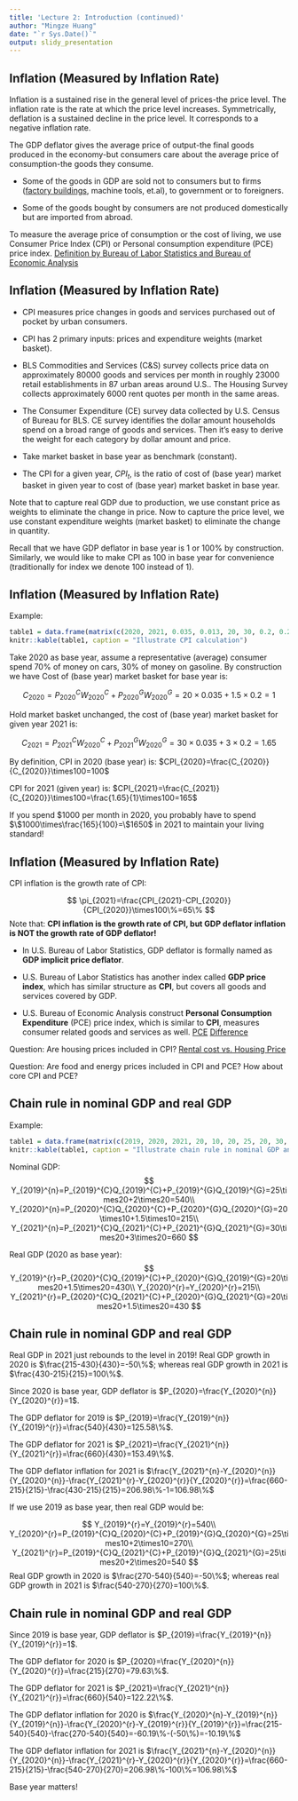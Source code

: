 ```yaml
---
title: 'Lecture 2: Introduction (continued)'
author: "Mingze Huang"
date: "`r Sys.Date()`"
output: slidy_presentation
---
```


## Inflation (Measured by Inflation Rate)

Inflation is a sustained rise in the general level of prices-the price level. The inflation rate is the rate at which the price level increases. Symmetrically, deflation is a sustained decline in the price level. It corresponds to a negative inflation rate.

The GDP deflator gives the average price of output-the final goods produced in the economy-but consumers care about the average price of consumption-the goods they consume.

  - Some of the goods in GDP are sold not to consumers but to firms ([factory buildings](https://www.thebalance.com/how-does-real-estate-affect-the-u-s-economy-3306018), machine tools, et.al), to government or to foreigners.
  
  - Some of the goods bought by consumers are not produced domestically but are imported from abroad.
  
To measure the average price of consumption or the cost of living, we use Consumer Price Index (CPI) or Personal consumption expenditure (PCE) price index. [Definition by Bureau of Labor Statistics and Bureau of Economic Analysis](https://www.bls.gov/opub/mlr/2016/article/comparing-the-cpi-with-the-gdp-price-index-and-gdp-implicit-price-deflator.htm#_edn12)

## Inflation (Measured by Inflation Rate)

  - CPI measures price changes in goods and services purchased out of pocket by urban consumers.
  
  - CPI has 2 primary inputs: prices and expenditure weights (market basket).
  
  - BLS Commodities and Services (C&S) survey collects price data on approximately 80000 goods and services per month in roughly 23000 retail establishments in 87 urban areas around U.S.. The Housing Survey  collects approximately 6000 rent quotes per month in the same areas.
  
  - The Consumer Expenditure (CE) survey data collected by U.S. Census of Bureau for BLS. CE survey identifies the dollar amount households spend on a broad range of goods and services. Then it's easy to derive the weight for each category by dollar amount and price.
  
  - Take market basket in base year as benchmark (constant).
  
  - The CPI for a given year, $CPI_{t}$, is the ratio of cost of (base year) market basket in given year to cost of (base year) market basket in base year.

Note that to capture real GDP due to production, we use constant price as weights to eliminate the change in price. Now to capture the price level, we use constant expenditure weights (market basket) to eliminate the change in quantity.

Recall that we have GDP deflator in base year is $1$ or $100\%$ by construction. Similarly, we would like to make CPI as $100$ in base year for convenience (traditionally for index we denote $100$ instead of $1$).

## Inflation (Measured by Inflation Rate)

Example: 

```r
table1 = data.frame(matrix(c(2020, 2021, 0.035, 0.013, 20, 30, 0.2, 0.2, 1.5, 3), 2, 5)); colnames(table1) = c("Year", "Weight (Cars)", "Price (cars)", "Weight (Gas)", "Price (Gas)")
knitr::kable(table1, caption = "Illustrate CPI calculation")
```  
  
Take 2020 as base year, assume a representative (average) consumer spend 70% of money on cars, 30% of money on gasoline. By construction we have Cost of (base year) market basket for base year is:

$$
C_{2020}=P_{2020}^{C}W_{2020}^{C}+P_{2020}^{G}W_{2020}^{G}=20\times0.035+1.5\times0.2=1
$$

Hold market basket unchanged, the cost of (base year) market basket for given year 2021 is:

$$
C_{2021}=P_{2021}^{C}W_{2020}^{C}+P_{2021}^{G}W_{2020}^{G}=30\times0.035+3\times0.2=1.65
$$

By definition, CPI in 2020 (base year) is: $CPI_{2020}=\frac{C_{2020}}{C_{2020}}\times100=100$

CPI for 2021 (given year) is: $CPI_{2021}=\frac{C_{2021}}{C_{2020}}\times100=\frac{1.65}{1}\times100=165$

If you spend $\$1000$ per month in 2020, you probably have to spend $\$1000\times\frac{165}{100}=\$1650$ in 2021 to maintain your living standard!

## Inflation (Measured by Inflation Rate)

CPI inflation is the growth rate of CPI:

$$
\pi_{2021}=\frac{CPI_{2021}-CPI_{2020}}{CPI_{2020}}\times100\%=65\%
$$
Note that: **CPI inflation is the growth rate of CPI, but GDP deflator inflation is NOT the growth rate of GDP deflator!**

  - In U.S. Bureau of Labor Statistics, GDP deflator is formally named as **GDP implicit price deflator**.
  
  - U.S. Bureau of Labor Statistics has another index called **GDP price index**, which has similar structure as **CPI**, but covers all goods and services covered by GDP.
  
  - U.S. Bureau of Economic Analysis construct **Personal Consumption Expenditure** (PCE) price index, which is similar to **CPI**, measures consumer related goods and services as well. [PCE](https://www.bea.gov/news/2021/personal-income-and-outlays-may-2021) [Difference](https://www.clevelandfed.org/newsroom-and-events/publications/economic-trends/2014-economic-trends/et-20140417-pce-and-cpi-inflation-whats-the-difference.aspx)

Question: Are housing prices included in CPI? [Rental cost vs. Housing Price](https://www.marketwatch.com/story/an-inflation-storm-is-coming-for-the-u-s-housing-market-11623419869)

Question: Are food and energy prices included in CPI and PCE? How about core CPI and PCE?

## Chain rule in nominal GDP and real GDP

Example:

```r
table1 = data.frame(matrix(c(2019, 2020, 2021, 20, 10, 20, 25, 20, 30, 20, 10, 20, 2, 1.5, 3), 3, 5)); colnames(table1) = c("Year", "Quantity (Cars)", "Price (cars)", "Quantity (Gas)", "Price (Gas)")
knitr::kable(table1, caption = "Illustrate chain rule in nominal GDP and real GDP")
```

Nominal GDP:
$$
Y_{2019}^{n}=P_{2019}^{C}Q_{2019}^{C}+P_{2019}^{G}Q_{2019}^{G}=25\times20+2\times20=540\\
Y_{2020}^{n}=P_{2020}^{C}Q_{2020}^{C}+P_{2020}^{G}Q_{2020}^{G}=20\times10+1.5\times10=215\\
Y_{2021}^{n}=P_{2021}^{C}Q_{2021}^{C}+P_{2021}^{G}Q_{2021}^{G}=30\times20+3\times20=660
$$

Real GDP (2020 as base year):
$$
Y_{2019}^{r}=P_{2020}^{C}Q_{2019}^{C}+P_{2020}^{G}Q_{2019}^{G}=20\times20+1.5\times20=430\\
Y_{2020}^{r}=Y_{2020}^{r}=215\\
Y_{2021}^{r}=P_{2020}^{C}Q_{2021}^{C}+P_{2020}^{G}Q_{2021}^{G}=20\times20+1.5\times20=430
$$

## Chain rule in nominal GDP and real GDP

Real GDP in 2021 just rebounds to the level in 2019! Real GDP growth in 2020 is $\frac{215-430}{430}=-50\%$; whereas real GDP growth in 2021 is $\frac{430-215}{215}=100\%$.

Since 2020 is base year, GDP deflator is $P_{2020}=\frac{Y_{2020}^{n}}{Y_{2020}^{r}}=1$.

The GDP deflator for 2019 is $P_{2019}=\frac{Y_{2019}^{n}}{Y_{2019}^{r}}=\frac{540}{430}=125.58\%$.

The GDP deflator for 2021 is $P_{2021}=\frac{Y_{2021}^{n}}{Y_{2021}^{r}}=\frac{660}{430}=153.49\%$.

The GDP deflator inflation for 2021 is $\frac{Y_{2021}^{n}-Y_{2020}^{n}}{Y_{2020}^{n}}-\frac{Y_{2021}^{r}-Y_{2020}^{r}}{Y_{2020}^{r}}=\frac{660-215}{215}-\frac{430-215}{215}=206.98\%-1=106.98\%$

If we use 2019 as base year, then real GDP would be:

$$
Y_{2019}^{r}=Y_{2019}^{r}=540\\
Y_{2020}^{r}=P_{2019}^{C}Q_{2020}^{C}+P_{2019}^{G}Q_{2020}^{G}=25\times10+2\times10=270\\
Y_{2021}^{r}=P_{2019}^{C}Q_{2021}^{C}+P_{2019}^{G}Q_{2021}^{G}=25\times20+2\times20=540
$$
Real GDP growth in 2020 is $\frac{270-540}{540}=-50\%$; whereas real GDP growth in 2021 is $\frac{540-270}{270}=100\%$.

## Chain rule in nominal GDP and real GDP

Since 2019 is base year, GDP deflator is $P_{2019}=\frac{Y_{2019}^{n}}{Y_{2019}^{r}}=1$.

The GDP deflator for 2020 is $P_{2020}=\frac{Y_{2020}^{n}}{Y_{2020}^{r}}=\frac{215}{270}=79.63\%$.

The GDP deflator for 2021 is $P_{2021}=\frac{Y_{2021}^{n}}{Y_{2021}^{r}}=\frac{660}{540}=122.22\%$.

The GDP deflator inflation for 2020 is $\frac{Y_{2020}^{n}-Y_{2019}^{n}}{Y_{2019}^{n}}-\frac{Y_{2020}^{r}-Y_{2019}^{r}}{Y_{2019}^{r}}=\frac{215-540}{540}-\frac{270-540}{540}=-60.19\%-(-50\%)=-10.19\%$

The GDP deflator inflation for 2021 is $\frac{Y_{2021}^{n}-Y_{2020}^{n}}{Y_{2020}^{n}}-\frac{Y_{2021}^{r}-Y_{2020}^{r}}{Y_{2020}^{r}}=\frac{660-215}{215}-\frac{540-270}{270}=206.98\%-100\%=106.98\%$

Base year matters!


